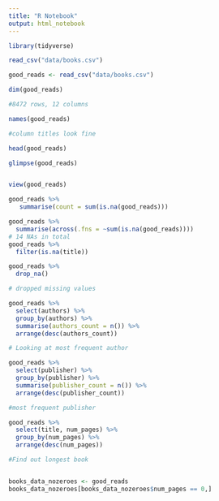 ```yaml
---
title: "R Notebook"
output: html_notebook
---
```


```r
library(tidyverse)

read_csv("data/books.csv")

good_reads <- read_csv("data/books.csv")

dim(good_reads)

#8472 rows, 12 columns

names(good_reads)

#column titles look fine

head(good_reads)

glimpse(good_reads)


view(good_reads)

good_reads %>%
   summarise(count = sum(is.na(good_reads)))

good_reads %>%
  summarise(across(.fns = ~sum(is.na(good_reads))))
# 14 NAs in total 
good_reads %>%
  filter(is.na(title))

good_reads %>%
  drop_na()

# dropped missing values 

```
```r
good_reads %>% 
  select(authors) %>% 
  group_by(authors) %>% 
  summarise(authors_count = n()) %>% 
  arrange(desc(authors_count))

# Looking at most frequent author 
```

```r
good_reads %>% 
  select(publisher) %>% 
  group_by(publisher) %>% 
  summarise(publisher_count = n()) %>% 
  arrange(desc(publisher_count))

#most frequent publisher 
```
```r
good_reads %>%
  select(title, num_pages) %>%
  group_by(num_pages) %>%
  arrange(desc(num_pages))

#Find out longest book



```
```r
books_data_nozeroes <- good_reads
books_data_nozeroes[books_data_nozeroes$num_pages == 0,]
```
```r

```


